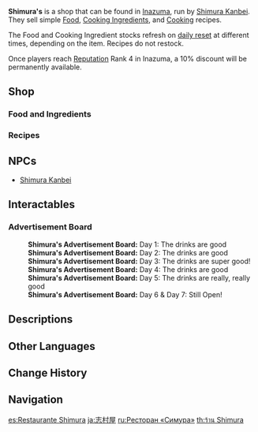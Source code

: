 {{Location Infobox
|image        = <gallery>
NPC Location Shimura Kanbei Context.png|In-Game
NPC Location Shimura Kanbei.png|Map
</gallery>
|type         = Point of Interest
|type2        = Restaurant
|region       = Inazuma
|area         = Narukami Island
|subarea      = Inazuma City
}}
'''Shimura's''' is a shop that can be found in [[Inazuma]], run by [[Shimura Kanbei]]. They sell simple [[Food]], [[Cooking Ingredients]], and [[Cooking]] recipes.

The Food and Cooking Ingredient stocks refresh on [[World Reset Timers|daily reset]] at different times, depending on the item. Recipes do not restock.

Once players reach [[Reputation]] Rank 4 in Inazuma, a 10% discount will be permanently available.

==Shop==
===Food and Ingredients===
{{Vendor|Shimura Kanbei|Food and Ingredients}}

===Recipes===
{{Vendor|Shimura Kanbei|Recipes}}

==NPCs==
*[[Shimura Kanbei]]

==Interactables==
===Advertisement Board===
{{Dialogue start}}
:'''Shimura's Advertisement Board:''' Day 1: The drinks are good
:'''Shimura's Advertisement Board:''' Day 2: The drinks are good
:'''Shimura's Advertisement Board:''' Day 3: The drinks are super good!
:'''Shimura's Advertisement Board:''' Day 4: The drinks are good
:'''Shimura's Advertisement Board:''' Day 5: The drinks are really, really good
:'''Shimura's Advertisement Board:''' Day 6 & Day 7: Still Open!
{{Dialogue end}}

==Descriptions==
{{Description|They say that this is one of the most popular food stores in the shopping district. The boss is a poor samurai and a self-made man. Though he was never able to make it big despite a lifetime of work, he was at last able to gain a little fief of his own here in the shopping district. If you haven't the time to stay for some tea, then at least get some food to go!|[[Map]] description}}

==Other Languages==
{{Other Languages
|en       = Shimura's
|zhs      = 志村屋
|zhs_rm   = Zhìcūn-wū
|zht      = 志村屋
|zht_rm   = Zhìcūn-wū
|zh_tl    = Shimura's{{sino|zh|ja}}
|ja       = 志村屋
|ja_rm    = Shimura-ya{{Assumed}}
|ja_tl    = Shimura's
|ja_note  = {{ja|屋|rm=ya}} is a suffix that means a shop or store (or in this case, a restaurant) owned by the person whose name it is attached to.
|ko       = 시무라야
|ko_rm    = Simura-ya
|ko_tl    = Shimura-ya
|es       = Restaurante Shimura
|es_tl    = Shimura Restaurant
|fr       = Restaurant Shimura
|fr_tl    = Shimura Restaurant
|ru       = Ресторан «Симура»
|ru_tl    = "Shimura" Restaurant
|th       = ร้าน Shimura
|th_rm    = Ran Shimura
|th_tl    = 
|vi       = Nhà Hàng Shimura
|vi_tl    = Shimura Restaurant
|de       = Restaurant Shimura
|de_tl    = Shimura Restaurant
|id       = Restoran Shimura
|id_tl    = Shimura Restaurant
|pt       = Restaurante Shimura
|pt_tl    = Shimura Restaurant
|tr       = Shimura'nın Yeri
|tr_tl    = 
|it       = Ristorante Shimura
|it_tl    = 
}}

==Change History==
{{Change History|2.0}}

==Navigation==
{{PoI Navbox|Inazuma}}

[[es:Restaurante Shimura]]
[[ja:志村屋]]
[[ru:Ресторан «Симура»]]
[[th:ร้าน Shimura]]